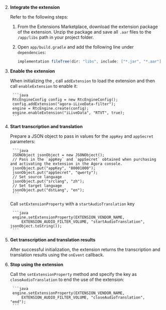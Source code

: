 <PlatformWrapper platform="android">

2. **Integrate the extension**

    Refer to the following steps:

    1. From the <Link to="{{Global.AGORA_CONSOLE_URL}}/extensions-marketplace">Extensions Marketplace</Link>, download the <Vpl k="NAME" /> extension package of the <Vg k="RTEE_LDCI" /> extension. Unzip the package and save all `.aar` files to the `/app/libs` path in your project folder.

    1. Open `app/build.gradle` and add the following line under `dependencies`:

        ```java
        implementation fileTree(dir: "libs", include: ["*.jar", "*.aar"])
        ```

1. **Enable the extension**

    When initializing the <Vg k="ENGINE" />, call `addExtension` to load the extension and then call `enableExtension` to enable it:

        ```java
        RtcEngineConfig config = new RtcEngineConfig();
        config.addExtension("agora-iLiveData-filter");
        engine = RtcEngine.create(config);
        engine.enableExtension("iLiveData", "RTVT", true);
        ```

1. **Start transcription and translation**

    Prepare a JSON object to pass in values for the `appKey` and `appSecret` parameters:

        ```java
        JSONObject jsonObject = new JSONObject();
        // Pass in the `appKey` and `appSecret` obtained when purchasing and activating the extension in the Agora console.
        jsonObject.put("appKey", "80001000");
        jsonObject.put("appSecret", "qwerty");
        // Set source language
        jsonObject.put("srclang", "zh");
        // Set target language
        jsonObject.put("dstLang", "en");
        ```

    Call `setExtensionProperty` with a `startAudioTranslation` key

        ```java
        engine.setExtensionProperty(EXTENSION_VENDOR_NAME,
            EXTENSION_AUDIO_FILTER_VOLUME, "startAudioTranslation", jsonObject.toString());
        ```

1. **Get transcription and translation results**

    After successful initialization, the <Vg k="RTEE_LDCI" /> extension returns the transcription and translation results using the `onEvent` callback.

1. **Stop using the extension**

    Call the `setExtensionProperty` method and specify the key as `closeAudioTranslation` to end the use of the <Vg k="RTEE_LDCI" /> extension:

        ```java
        engine.setExtensionProperty(EXTENSION_VENDOR_NAME,
            EXTENSION_AUDIO_FILTER_VOLUME, "closeAudioTranslation", "end");
        ```

</PlatformWrapper>